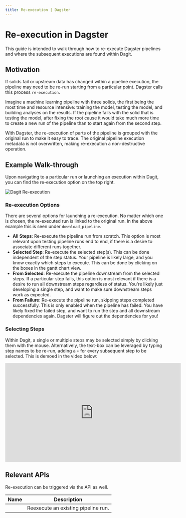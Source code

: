```yaml
---
title: Re-execution | Dagster
---
```


# Re-execution in Dagster

This guide is intended to walk through how to re-execute Dagster pipelines and where the subsequent executions are found within Dagit.

## Motivation

If solids fail or upstream data has changed within a pipeline execution, the pipeline may need to be re-run starting from a particular point. Dagster calls this process `re-execution`. 

Imagine a machine learning pipeline with three solids, the first being the most time and resource intensive: training the model, testing the model, and building analyses on the results. If the pipeline fails with the solid that is testing the model, after fixing the root cause it would take much more time to create a new run of the pipeline than to start again from the second step.

With Dagster, the re-execution of parts of the pipeline is grouped with the original run to make it easy to trace. The original pipeline execution metadata is not overwritten, making re-execution a non-destructive operation.

## Example Walk-through

Upon navigating to a particular run or launching an execution within Dagit, you can find the re-execution option on the top right.

<Image
alt="Dagit Re-execution"
src="/images/concepts/dagit/re-execution.png"
width={3808}
height={2414}
/>

### Re-execution Options

There are several options for launching a re-execution. No matter which one is chosen, the re-executed run is linked to the original run. In the above example this is seen under `download_pipeline`.

- **All Steps**: Re-execute the pipeline run from scratch. This option is most relevant upon testing pipeline runs end to end, if there is a desire to associate different runs together.
- **Selected Step**: Re-execute the selected step(s). This can be done independent of the step status. Your pipeline is likely large, and you know exactly which steps to execute. This can be done by clicking on the boxes in the gantt chart view.
- **From Selected**: Re-execute the pipeline downstream from the selected steps. If a particular step fails, this option is most relevant if there is a desire to run all downstream steps regardless of status. You're likely just developing a single step, and want to make sure downstream steps work as expected.
- **From Failure**: Re-execute the pipeline run, skipping steps completed successfully. This is only enabled when the pipeline has failed. You have likely fixed the failed step, and want to run the step and all downstream dependencies again. Dagster will figure out the dependencies for you!

### Selecting Steps

Within Dagit, a single or multiple steps may be selected simply by clicking them with the mouse. Alternatively, the text-box can be leveraged by typing step names to be re-run, adding a `+` for every subsequent step to be selected. This is demoed in the video below:

<iframe width="560" height="315" src="https://www.youtube.com/embed/LWc8MxSN22c" frameBorder="0" allow="accelerometer; autoplay; encrypted-media; gyroscope; picture-in-picture" allowfullscreen></iframe>

## Relevant APIs

Re-execution can be triggered via the API as well.

| Name                                                                                       | Description                         |
| ------------------------------------------------------------------------------------------ | ----------------------------------- |
| <PyObject module="dagster" object="reexecute_pipeline" displayText="reexecute_pipeline" /> | Reexecute an existing pipeline run. |
